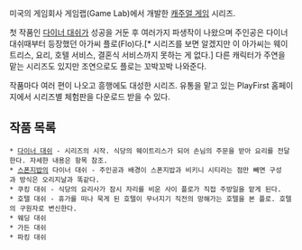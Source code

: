 미국의 게임회사 게임랩(Game Lab)에서 개발한 [[캐주얼 게임]] 시리즈.

첫 작품인 [[다이너 대쉬]]가 성공을 거둔 후 여러가지 파생작이 나왔으며 주인공은 다이너 대쉬때부터 등장했던 아가씨 플로(Flo)다.[* 시리즈를 보면 알겠지만 이 아가씨는 웨이트리스, 요리, 호텔 서비스, 결혼식 서비스까지 못하는 게 없다.] 다른 캐릭터가 주연을 맡는 시리즈도 있지만 조연으로도 플로는 꼬박꼬박 나와준다. 

작품마다 여러 편이 나오고 흥행에도 대성한 시리즈. 유통을 맡고 있는 PlayFirst 홈페이지에서 시리즈별 체험판을 다운로드 받을 수 있다.

== 작품 목록 ==
 * [[다이너 대쉬]] - 시리즈의 시작. 식당의 웨이트리스가 되어 손님의 주문을 받아 요리를 전달한다. 자세한 내용은 항목 참조.
 * [[스폰지밥]]의 다이너 대쉬 - 주인공과 배경이 스폰지밥과 비키니 시티라는 점만 빼면 구성과 방식은 오리지날과 똑같다.
 * 쿠킹 대쉬 - 식당의 요리사가 잠시 자리를 비운 사이 플로가 직접 주방일을 맡게 된다.
 * 호텔 대쉬 - 휴가를 떠나 묵게 된 호텔이 무너지기 직전의 망해가는 호텔을 본 플로. 호텔의 구원자로 변신한다.
 * 웨딩 대쉬
 * 가든 대쉬
 * 파킹 대쉬
